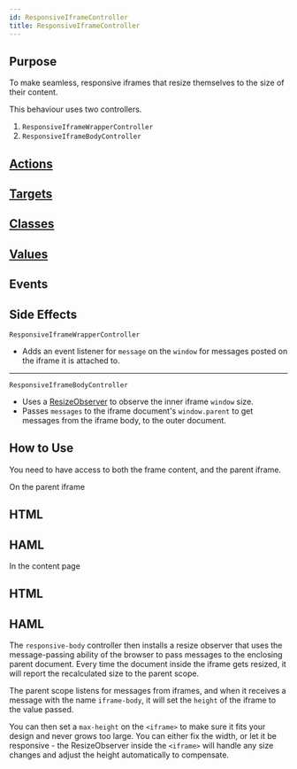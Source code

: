```yaml
---
id: ResponsiveIframeController
title: ResponsiveIframeController
---
```




## Purpose

To make seamless, responsive iframes that resize themselves to the size of their content.

This behaviour uses two controllers.

1. `ResponsiveIframeWrapperController`
2. `ResponsiveIframeBodyController`


## [Actions](https://stimulus.hotwire.dev/reference/actions)
<NoActions/>

## [Targets](https://stimulus.hotwire.dev/reference/targets)
<NoTargets/>

## [Classes](https://stimulus.hotwire.dev/reference/classes)
<NoClasses/>

## [Values](https://stimulus.hotwire.dev/reference/values)
<NoValues/>

## Events
<NoEvents/>

## Side Effects

`ResponsiveIframeWrapperController`

- Adds an event listener for `message` on the `window` for messages posted on the iframe it is attached to.

---

`ResponsiveIframeBodyController`

- Uses a [ResizeObserver](https://developer.mozilla.org/en-US/docs/Web/API/ResizeObserver) to observe the inner iframe `window` size.
- Passes `messages` to the iframe document's `window.parent` to get messages from the iframe body, to the outer document.



## How to Use

You need to have access to both the frame content, and the parent iframe.

On the parent iframe

## HTML

<ResponsiveIframeWrapperControllerHtml/>

## HAML

<ResponsiveIframeWrapperControllerHaml/>


In the content page

## HTML

<ResponsiveIframeBodyControllerHtml/>

## HAML

<ResponsiveIframeBodyControllerHaml/>


The `responsive-body` controller then installs a resize observer that uses the message-passing ability of the browser to pass messages to the enclosing parent document. Every time the document inside the iframe gets resized, it will report the recalculated size to the parent scope.

The parent scope listens for messages from iframes, and when it receives a message with the name
`iframe-body`, it will set the `height` of the iframe to the value passed.

You can then set a `max-height` on the `<iframe>` to make sure it fits your design and never grows too large.
You can either fix the width, or let it be responsive - the ResizeObserver inside the `<iframe>` will handle any size changes and adjust the height automatically to compensate.
